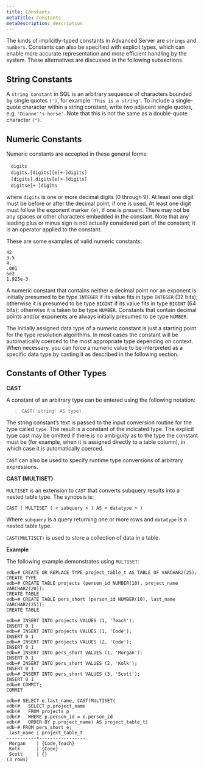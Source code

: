```yaml
---
title: Constants
metaTitle: Constants
metaDescription: description
---
```


The kinds of implicitly-typed constants in Advanced Server are `strings`
and `numbers`. Constants can also be specified with explicit types,
which can enable more accurate representation and more efficient
handling by the system. These alternatives are discussed in the
following subsections.

## String Constants

A `string constant` in SQL is an arbitrary sequence of characters
bounded by single quotes `(')`, for example `'This is a string'`. To
include a single-quote character within a string constant, write two
adjacent single quotes, e.g. `'Dianne''s horse'`. Note that this is not
the same as a double-quote character `(")`.

## Numeric Constants

Numeric constants are accepted in these general forms:

   `digits`  
   `digits.[digits][e[+-]digits]`  
   `[digits].digits[e[+-]digits]`  
   `digitse[+-]digits`

where `digits` is one or more decimal digits (0 through 9). At least one
digit must be before or after the decimal point, if one is used. At
least one digit must follow the exponent marker `(e)`, if one is
present. There may not be any spaces or other characters embedded in the
constant. Note that any leading plus or minus sign is not actually
considered part of the constant; it is an operator applied to the
constant.

These are some examples of valid numeric constants:

`42`  
`3.5`  
`4.`  
`.001`  
`5e2`  
`1.925e-3`

A numeric constant that contains neither a decimal point nor an exponent
is initially presumed to be type `INTEGER` if its value fits in type
`INTEGER` (32 bits); otherwise it is presumed to be type `BIGINT` if its
value fits in type `BIGINT` (64 bits); otherwise it is taken to be type
`NUMBER`. Constants that contain decimal points and/or exponents are
always initially presumed to be type `NUMBER`.

The initially assigned data type of a numeric constant is just a
starting point for the type resolution algorithms. In most cases the
constant will be automatically coerced to the most appropriate type
depending on context. When necessary, you can force a numeric value to
be interpreted as a specific data type by casting it as described in the
following section.

## Constants of Other Types

**CAST**

A constant of an arbitrary type can be entered using the following
notation:

> `CAST('string' AS type)`

The string constant’s text is passed to the input conversion routine for
the type called `type`. The result is a constant of the indicated type.
The explicit type cast may be omitted if there is no ambiguity as to the
type the constant must be (for example, when it is assigned directly to
a table column), in which case it is automatically coerced.

`CAST` can also be used to specify runtime type conversions of arbitrary
expressions.

**CAST (MULTISET)**

`MULTISET` is an extension to `CAST` that converts subquery results into
a nested table type. The synopsis is:

``` text
CAST ( MULTISET ( < subquery > ) AS < datatype > )
```

Where `subquery` is a query returning one or more rows and `datatype` is
a nested table type.

`CAST(MULTISET)` is used to store a collection of data in a table.

**Example**

The following example demonstrates using `MULTISET`:

``` text
edb=# CREATE OR REPLACE TYPE project_table_t AS TABLE OF VARCHAR2(25);
CREATE TYPE
edb=# CREATE TABLE projects (person_id NUMBER(10), project_name VARCHAR2(20));
CREATE TABLE
edb=# CREATE TABLE pers_short (person_id NUMBER(10), last_name VARCHAR2(25));
CREATE TABLE
```

``` text
edb=# INSERT INTO projects VALUES (1, 'Teach');
INSERT 0 1
edb=# INSERT INTO projects VALUES (1, 'Code');
INSERT 0 1
edb=# INSERT INTO projects VALUES (2, 'Code');
INSERT 0 1
edb=# INSERT INTO pers_short VALUES (1, 'Morgan');
INSERT 0 1
edb=# INSERT INTO pers_short VALUES (2, 'Kolk');
INSERT 0 1
edb=# INSERT INTO pers_short VALUES (3, 'Scott');
INSERT 0 1
edb=# COMMIT;
COMMIT
```

``` text
edb=# SELECT e.last_name, CAST(MULTISET(
edb(#   SELECT p.project_name
edb(#   FROM projects p
edb(#   WHERE p.person_id = e.person_id
edb(#   ORDER BY p.project_name) AS project_table_t)
edb-# FROM pers_short e;
 last_name | project_table_t
-----------+-----------------
 Morgan    | {Code,Teach}
 Kolk      | {Code}
 Scott     | {}
(3 rows)
```
